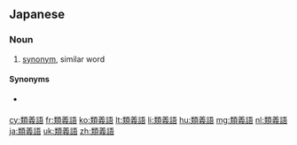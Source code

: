 ==Japanese==
{{ja-kanjitab|るい|ぎ|ご|yomi=o}}

===Noun===
{{ja-noun|るいぎご}}

# [[synonym]], similar word

====Synonyms====
* {{ja-r|類語|るいご}} {{attention|ja|are 同意語 and 同義語 additional synonyms?}}

[[cy:類義語]]
[[fr:類義語]]
[[ko:類義語]]
[[lt:類義語]]
[[li:類義語]]
[[hu:類義語]]
[[mg:類義語]]
[[nl:類義語]]
[[ja:類義語]]
[[uk:類義語]]
[[zh:類義語]]